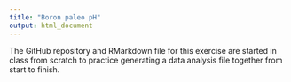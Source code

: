 ```yaml
---
title: "Boron paleo pH"
output: html_document
---
```


The GitHub repository and RMarkdown file for this exercise are started in class from scratch to practice generating a data analysis file together from start to finish.